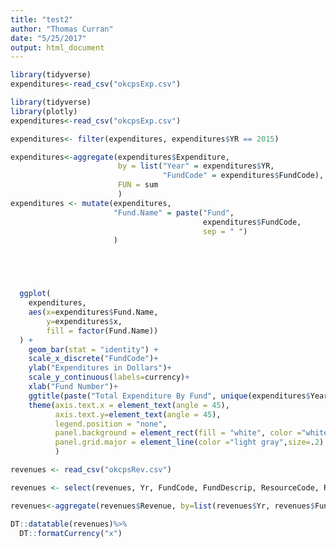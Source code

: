 ```yaml
---
title: "test2"
author: "Thomas Curran"
date: "5/25/2017"
output: html_document
---
```

```r
library(tidyverse)
expenditures<-read_csv("okcpsExp.csv")
```

```r
library(tidyverse)
library(plotly)
expenditures<-read_csv("okcpsExp.csv")

expenditures<- filter(expenditures, expenditures$YR == 2015)

expenditures<-aggregate(expenditures$Expenditure,
                        by = list("Year" = expenditures$YR, 
                                  "FundCode" = expenditures$FundCode),
                        FUN = sum
                        )
expenditures <- mutate(expenditures, 
                       "Fund.Name" = paste("Fund",
                                           expenditures$FundCode, 
                                           sep = " ")
                       )





  ggplot(
    expenditures,
    aes(x=expenditures$Fund.Name,
        y=expenditures$x,
        fill = factor(Fund.Name))
  ) + 
    geom_bar(stat = "identity") + 
    scale_x_discrete("FundCode")+
    ylab("Expenditures in Dollars")+
    scale_y_continuous(labels=currency)+
    xlab("Fund Number")+
    ggtitle(paste("Total Expenditure By Fund", unique(expenditures$Year), sep = " "))+
    theme(axis.text.x = element_text(angle = 45),
          axis.text.y=element_text(angle = 45),
          legend.position = "none",
          panel.background = element_rect(fill = "white", color ="white") ,
          panel.grid.major = element_line(color ="light gray",size=.2)
          )


```
```r
revenues <- read_csv("okcpsRev.csv")

revenues <- select(revenues, Yr, FundCode, FundDescrip, ResourceCode, ResourceDescrip, Revenue)

revenues<-aggregate(revenues$Revenue, by=list(revenues$Yr, revenues$FundCode, revenues$FundDescrip, revenues$ResourceCode), FUN = sum)

DT::datatable(revenues)%>%
  DT::formatCurrency("x")
```

